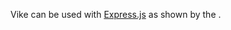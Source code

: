 
<UseBatiHint toolName="Express.js" />

Vike can be used with [Express.js](https://expressjs.com/) as shown by the <Link text="official boilerplates" href="/scaffold" />.
